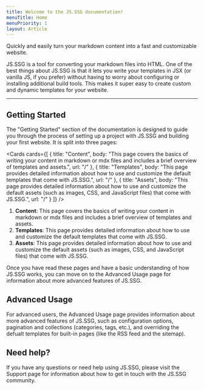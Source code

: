 ```yaml
---
title: Welcome to the JS.SSG documentation!
menuTitle: Home
menuPriority: 1
layout: Article
---
```


Quickly and easily turn your markdown content into a fast and customizable website.

JS.SSG is a tool for converting your markdown files into HTML. One of the best things about JS.SSG is that it lets you write your templates in JSX (or vanilla JS, if you prefer) without having to worry about configuring or installing additional build tools. This makes it super easy to create custom and dynamic templates for your website.

---

## Getting Started

The "Getting Started" section of the documentation is designed to guide you through the process of setting up a project with JS.SSG and building your first website. It is split into three pages:

<Cards
    cards={[
        {
            title: "Content",
            body: "This page covers the basics of writing your content in markdown or mdx files and includes a brief overview of templates and assets.",
            url: "/"
        },
        {
            title: "Templates",
            body: "This page provides detailed information about how to use and customize the default templates that come with JS.SSG.",
            url: "/"
        },
        {
            title: "Assets",
            body: "This page provides detailed information about how to use and customize the default assets (such as images, CSS, and JavaScript files) that come with JS.SSG.",
            url: "/"
        }
    ]}
/>

1. **Content**: This page covers the basics of writing your content in markdown or mdx files and includes a brief overview of templates and assets.
2. **Templates**: This page provides detailed information about how to use and customize the default templates that come with JS.SSG.
3. **Assets**: This page provides detailed information about how to use and customize the default assets (such as images, CSS, and JavaScript files) that come with JS.SSG.

Once you have read these pages and have a basic understanding of how JS.SSG works, you can move on to the Advanced Usage page for information about more advanced features of JS.SSG.

## Advanced Usage

For advanced users, the Advanced Usage page provides information about more advanced features of JS.SSG, such as configuration options, pagination and collections (categories, tags, etc.), and overriding the defualt templates for built-in pages (like the RSS feed and the sitemap).

## Need help?

If you have any questions or need help using JS.SSG, please visit the Support page for information about how to get in touch with the JS.SSG community.
